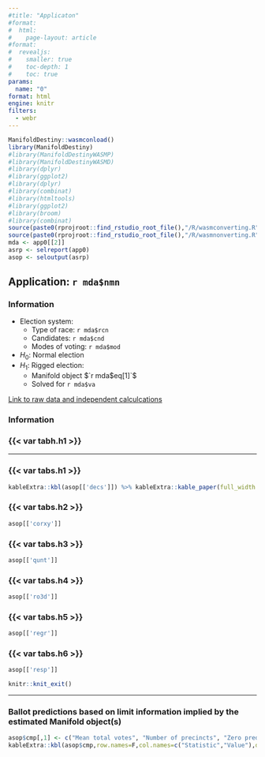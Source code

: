 ```yaml
---
#title: "Applicaton"
#format: 
#  html:
#    page-layout: article
#format:
#  revealjs: 
#    smaller: true
#    toc-depth: 1
#    toc: true 
params:
  name: "0"
format: html
engine: knitr
filters:
  - webr
---
```


```r
ManifoldDestiny::wasmconload()
library(ManifoldDestiny)
#library(ManifoldDestinyWASMP)
#library(ManifoldDestinyWASMD)
#library(dplyr)
#library(ggplot2)
#library(dplyr)
#library(combinat)
#library(htmltools)
#library(ggplot2)
#library(broom)
#library(combinat)
source(paste0(rprojroot::find_rstudio_root_file(),"/R/wasmconverting.R"))
source(paste0(rprojroot::find_rstudio_root_file(),"/R/wasmnonverting.R"))
mda <- app0[[2]]
asrp <- selreport(app0)
asop <- seloutput(asrp)
```

## Application: `r mda$nmn`
### Information
- Election system:
  - Type of race: `r mda$rcn` 
  - Candidates: `r mda$cnd` 
  - Modes of voting: `r mda$mod` 
- $H_0:$ Normal election 
- $H_1:$ Rigged election: 
  - Manifold object $`r mda$eq[1]`$
  - Solved for `r mda$va`

[Link to raw data and independent calculcations](`r mda$url`)

### Information

### {{< var tabh.h1 >}}

---

::: {.panel-tabset}

### {{< var tabs.h1 >}}

```r
kableExtra::kbl(asop[['decs']]) %>% kableExtra::kable_paper(full_width = F) %>% kableExtra::kable_styling(font_size=8)
```
### {{< var tabs.h2 >}}
```r
asop[['corxy']]
```
### {{< var tabs.h3 >}}
```r
asop[['qunt']]
```
### {{< var tabs.h4 >}}
```r
asop[['ro3d']]
```
### {{< var tabs.h5 >}}
```r
asop[['regr']]
```
### {{< var tabs.h6 >}}
```r
asop[['resp']]
```
::: 

```r
knitr::knit_exit()
```

---

### Ballot predictions based on limit information implied by the estimated Manifold object(s)

```r
asop$cmp[,1] <- c("Mean total votes", "Number of precincts", "Zero prediction error", "In percentage", "Mean", "Standard Deviation", "Max ballot error", "1+/- prediction error", "2+/- prediction error", "2+/- prediction error", "Percentage within +/-3")
kableExtra::kbl(asop$cmp,row.names=F,col.names=c("Statistic","Value"),digits=2) %>% kableExtra::kable_paper(full_width = F) 
```










